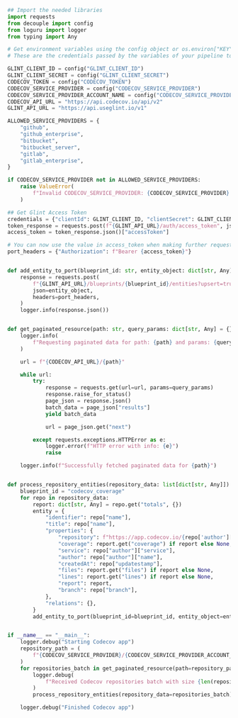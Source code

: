 ```python showLineNumbers
## Import the needed libraries
import requests
from decouple import config
from loguru import logger
from typing import Any

# Get environment variables using the config object or os.environ["KEY"]
# These are the credentials passed by the variables of your pipeline to your tasks and in to your env

GLINT_CLIENT_ID = config("GLINT_CLIENT_ID")
GLINT_CLIENT_SECRET = config("GLINT_CLIENT_SECRET")
CODECOV_TOKEN = config("CODECOV_TOKEN")
CODECOV_SERVICE_PROVIDER = config("CODECOV_SERVICE_PROVIDER")
CODECOV_SERVICE_PROVIDER_ACCOUNT_NAME = config("CODECOV_SERVICE_PROVIDER_ACCOUNT_NAME")
CODECOV_API_URL = "https://api.codecov.io/api/v2"
GLINT_API_URL = "https://api.useglint.io/v1"

ALLOWED_SERVICE_PROVIDERS = {
    "github",
    "github_enterprise",
    "bitbucket",
    "bitbucket_server",
    "gitlab",
    "gitlab_enterprise",
}

if CODECOV_SERVICE_PROVIDER not in ALLOWED_SERVICE_PROVIDERS:
    raise ValueError(
        f"Invalid CODECOV_SERVICE_PROVIDER: {CODECOV_SERVICE_PROVIDER}. Allowed values are {', '.join(ALLOWED_SERVICE_PROVIDERS)}"
    )

## Get Glint Access Token
credentials = {"clientId": GLINT_CLIENT_ID, "clientSecret": GLINT_CLIENT_SECRET}
token_response = requests.post(f"{GLINT_API_URL}/auth/access_token", json=credentials)
access_token = token_response.json()["accessToken"]

# You can now use the value in access_token when making further requests
port_headers = {"Authorization": f"Bearer {access_token}"}


def add_entity_to_port(blueprint_id: str, entity_object: dict[str, Any]):
    response = requests.post(
        f"{GLINT_API_URL}/blueprints/{blueprint_id}/entities?upsert=true&merge=true",
        json=entity_object,
        headers=port_headers,
    )
    logger.info(response.json())


def get_paginated_resource(path: str, query_params: dict[str, Any] = {}):
    logger.info(
        f"Requesting paginated data for path: {path} and params: {query_params}"
    )

    url = f"{CODECOV_API_URL}/{path}"

    while url:
        try:
            response = requests.get(url=url, params=query_params)
            response.raise_for_status()
            page_json = response.json()
            batch_data = page_json["results"]
            yield batch_data

            url = page_json.get("next")

        except requests.exceptions.HTTPError as e:
            logger.error(f"HTTP error with info: {e}")
            raise

    logger.info(f"Successfully fetched paginated data for {path}")


def process_repository_entities(repository_data: list[dict[str, Any]]):
    blueprint_id = "codecov_coverage"
    for repo in repository_data:
        report: dict[str, Any] = repo.get("totals", {})
        entity = {
            "identifier": repo["name"],
            "title": repo["name"],
            "properties": {
                "repository": f"https://app.codecov.io/{repo['author']['service']}/{repo['author']['username']}/{repo['name']}",
                "coverage": report.get("coverage") if report else None,
                "service": repo["author"]["service"],
                "author": repo["author"]["name"],
                "createdAt": repo["updatestamp"],
                "files": report.get("files") if report else None,
                "lines": report.get("lines") if report else None,
                "report": report,
                "branch": repo["branch"],
            },
            "relations": {},
        }
        add_entity_to_port(blueprint_id=blueprint_id, entity_object=entity)


if __name__ == "__main__":
    logger.debug("Starting Codecov app")
    repository_path = (
        f"{CODECOV_SERVICE_PROVIDER}/{CODECOV_SERVICE_PROVIDER_ACCOUNT_NAME}/repos"
    )
    for repositories_batch in get_paginated_resource(path=repository_path):
        logger.debug(
            f"Received Codecov repositories batch with size {len(repositories_batch)}"
        )
        process_repository_entities(repository_data=repositories_batch)

    logger.debug("Finished Codecov app")
```